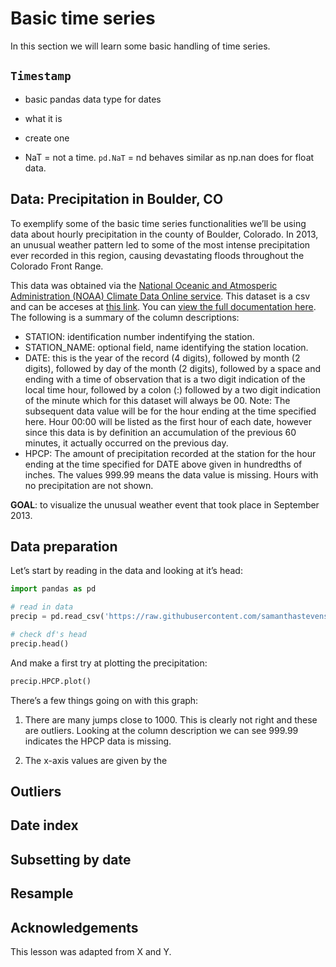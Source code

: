 # Basic time series

In this section we will learn some basic handling of time series. 

## `Timestamp`

- basic pandas data type for dates
- what it is
- create one

- NaT = not a time. `pd.NaT` = nd behaves similar as np.nan does for float data.

## Data: Precipitation in Boulder, CO

To exemplify some of the basic time series functionalities we'll be using data about hourly precipitation in the county of Boulder, Colorado. In 2013, an unusual weather pattern led to some of the most intense precipitation ever recorded in this region, causing devastating floods throughout the Colorado Front Range. 

This data was obtained via the [National Oceanic and Atmosperic Administration (NOAA) Climate Data Online service](https://www.ncdc.noaa.gov/cdo-web/). This dataset is a csv and can be acceses at [this link](https://www.ncei.noaa.gov/orders/cdo/3488381.csv). You can [view the full documentation here](https://www.ncei.noaa.gov/pub/data/cdo/documentation/PRECIP_HLY_documentation.pdf). The following is a summary of the column descriptions:

- STATION: identification number indentifying the station. 
- STATION_NAME: optional field, name identifying the station location. 
- DATE: this is the year of the record (4 digits), followed by month (2 digits), followed by day of the month (2 digits), followed by a space and ending with a time of observation that is a two digit indication of the local time hour, followed by a colon (:) followed by a two digit indication of the minute which for this dataset will always be 00. Note: The subsequent data value will be for the hour ending at the time specified here. Hour 00:00 will be listed as the first hour of each date, however since this data is by definition an accumulation of the previous 60 minutes, it actually occurred on the previous day.
- HPCP: The amount of precipitation recorded at the station for the hour ending at the time specified for DATE above given in hundredths of inches. The values 999.99 means the data value is missing. Hours with no precipitation are not shown.

**GOAL**: to visualize the unusual weather event that took place in September 2013.

## Data preparation

Let's start by reading in the data and looking at it's head:
```python
import pandas as pd

# read in data 
precip = pd.read_csv('https://raw.githubusercontent.com/samanthastevenson/EDS220_Fall2022/main/Precip_BoulderCO_COOPstation.csv')

# check df's head
precip.head()
```

And make a first try at plotting the precipitation:

```python
precip.HPCP.plot()
```

There's a few things going on with this graph:
 
1. There are many jumps close to 1000. This is clearly not right and these are outliers. Looking at the column description we can see 999.99 indicates the HPCP data is missing.

2. The x-axis values are given by the 

## Outliers


## Date index

## Subsetting by date

## Resample

## Acknowledgements

This lesson was adapted from X and Y.

